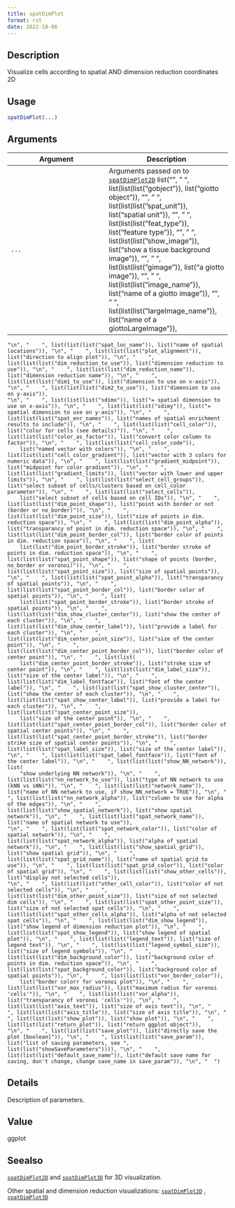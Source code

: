 ```yaml
--- 
title: spatDimPlot 
format: rst 
date: 2022-10-06 
--- 
```


## Description

Visualize cells according to spatial AND dimension reduction coordinates 2D


## Usage

```r
spatDimPlot(...)
```


## Arguments

Argument      |Description
------------- |----------------
`...`     |      Arguments passed on to [`spatDimPlot2D`](#spatdimplot2d)   list("\n", "    ", list(list(list("gobject")), list("giotto object")), "\n", "    ", list(list(list("spat_unit")), list("spatial unit")), "\n", "    ", list(list(list("feat_type")), list("feature type")), "\n", "    ", list(list(list("show_image")), list("show a tissue background image")), "\n", "    ", list(list(list("gimage")), list("a giotto image")), "\n", "    ", list(list(list("image_name")), list("name of a giotto image")), "\n", "    ", list(list(list("largeImage_name")), list("name of a giottoLargeImage")), 
    "\n", "    ", list(list(list("spat_loc_name")), list("name of spatial locations")), "\n", "    ", list(list(list("plot_alignment")), list("direction to align plot")), "\n", "    ", list(list(list("dim_reduction_to_use")), list("dimension reduction to use")), "\n", "    ", list(list(list("dim_reduction_name")), list("dimension reduction name")), "\n", "    ", list(list(list("dim1_to_use")), list("dimension to use on x-axis")), "\n", "    ", list(list(list("dim2_to_use")), list("dimension to use on y-axis")), 
    "\n", "    ", list(list(list("sdimx")), list("= spatial dimension to use on x-axis")), "\n", "    ", list(list(list("sdimy")), list("= spatial dimension to use on y-axis")), "\n", "    ", list(list(list("spat_enr_names")), list("names of spatial enrichment results to include")), "\n", "    ", list(list(list("cell_color")), list("color for cells (see details)")), "\n", "    ", list(list(list("color_as_factor")), list("convert color column to factor")), "\n", "    ", list(list(list("cell_color_code")), 
        list("named vector with colors")), "\n", "    ", list(list(list("cell_color_gradient")), list("vector with 3 colors for numeric data")), "\n", "    ", list(list(list("gradient_midpoint")), list("midpoint for color gradient")), "\n", "    ", list(list(list("gradient_limits")), list("vector with lower and upper limits")), "\n", "    ", list(list(list("select_cell_groups")), list("select subset of cells/clusters based on cell_color parameter")), "\n", "    ", list(list(list("select_cells")), 
        list("select subset of cells based on cell IDs")), "\n", "    ", list(list(list("dim_point_shape")), list("point with border or not (border or no_border)")), "\n", "    ", list(list(list("dim_point_size")), list("size of points in dim. reduction space")), "\n", "    ", list(list(list("dim_point_alpha")), list("transparancy of point in dim. reduction space")), "\n", "    ", list(list(list("dim_point_border_col")), list("border color of points in dim. reduction space")), "\n", "    ", list(
        list(list("dim_point_border_stroke")), list("border stroke of points in dim. reduction space")), "\n", "    ", list(list(list("spat_point_shape")), list("shape of points (border, no_border or voronoi)")), "\n", "    ", list(list(list("spat_point_size")), list("size of spatial points")), "\n", "    ", list(list(list("spat_point_alpha")), list("transparancy of spatial points")), "\n", "    ", list(list(list("spat_point_border_col")), list("border color of spatial points")), "\n", "    ", list(
        list(list("spat_point_border_stroke")), list("border stroke of spatial points")), "\n", "    ", list(list(list("dim_show_cluster_center")), list("show the center of each cluster")), "\n", "    ", list(list(list("dim_show_center_label")), list("provide a label for each cluster")), "\n", "    ", list(list(list("dim_center_point_size")), list("size of the center point")), "\n", "    ", list(list(list("dim_center_point_border_col")), list("border color of center point")), "\n", "    ", list(list(
        list("dim_center_point_border_stroke")), list("stroke size of center point")), "\n", "    ", list(list(list("dim_label_size")), list("size of the center label")), "\n", "    ", list(list(list("dim_label_fontface")), list("font of the center label")), "\n", "    ", list(list(list("spat_show_cluster_center")), list("show the center of each cluster")), "\n", "    ", list(list(list("spat_show_center_label")), list("provide a label for each cluster")), "\n", "    ", list(list(list("spat_center_point_size")), 
        list("size of the center point")), "\n", "    ", list(list(list("spat_center_point_border_col")), list("border color of spatial center points")), "\n", "    ", list(list(list("spat_center_point_border_stroke")), list("border strike size of spatial center points")), "\n", "    ", list(list(list("spat_label_size")), list("size of the center label")), "\n", "    ", list(list(list("spat_label_fontface")), list("font of the center label")), "\n", "    ", list(list(list("show_NN_network")), list(
        "show underlying NN network")), "\n", "    ", list(list(list("nn_network_to_use")), list("type of NN network to use (kNN vs sNN)")), "\n", "    ", list(list(list("network_name")), list("name of NN network to use, if show_NN_network = TRUE")), "\n", "    ", list(list(list("nn_network_alpha")), list("column to use for alpha of the edges")), "\n", "    ", list(list(list("show_spatial_network")), list("show spatial network")), "\n", "    ", list(list(list("spat_network_name")), list("name of spatial network to use")), 
    "\n", "    ", list(list(list("spat_network_color")), list("color of spatial network")), "\n", "    ", list(list(list("spat_network_alpha")), list("alpha of spatial network")), "\n", "    ", list(list(list("show_spatial_grid")), list("show spatial grid")), "\n", "    ", list(list(list("spat_grid_name")), list("name of spatial grid to use")), "\n", "    ", list(list(list("spat_grid_color")), list("color of spatial grid")), "\n", "    ", list(list(list("show_other_cells")), list("display not selected cells")), 
    "\n", "    ", list(list(list("other_cell_color")), list("color of not selected cells")), "\n", "    ", list(list(list("dim_other_point_size")), list("size of not selected dim cells")), "\n", "    ", list(list(list("spat_other_point_size")), list("size of not selected spat cells")), "\n", "    ", list(list(list("spat_other_cells_alpha")), list("alpha of not selected spat cells")), "\n", "    ", list(list(list("dim_show_legend")), list("show legend of dimension reduction plot")), "\n", "    ", 
    list(list(list("spat_show_legend")), list("show legend of spatial plot")), "\n", "    ", list(list(list("legend_text")), list("size of legend text")), "\n", "    ", list(list(list("legend_symbol_size")), list("size of legend symbols")), "\n", "    ", list(list(list("dim_background_color")), list("background color of points in dim. reduction space")), "\n", "    ", list(list(list("spat_background_color")), list("background color of spatial points")), "\n", "    ", list(list(list("vor_border_color")), 
        list("border colorr for voronoi plot")), "\n", "    ", list(list(list("vor_max_radius")), list("maximum radius for voronoi 'cells'")), "\n", "    ", list(list(list("vor_alpha")), list("transparancy of voronoi 'cells'")), "\n", "    ", list(list(list("axis_text")), list("size of axis text")), "\n", "    ", list(list(list("axis_title")), list("size of axis title")), "\n", "    ", list(list(list("show_plot")), list("show plot")), "\n", "    ", list(list(list("return_plot")), list("return ggplot object")), 
    "\n", "    ", list(list(list("save_plot")), list("directly save the plot [boolean]")), "\n", "    ", list(list(list("save_param")), list("list of saving parameters, see ", list(list("showSaveParameters")))), "\n", "    ", list(list(list("default_save_name")), list("default save name for saving, don't change, change save_name in save_param")), "\n", "  ")


## Details

Description of parameters.


## Value

ggplot


## Seealso

[`spatDimPlot2D`](#spatdimplot2d) and [`spatDimPlot3D`](#spatdimplot3d) for 3D visualization.
 
 Other spatial and dimension reduction visualizations:
 [`spatDimPlot2D`](#spatdimplot2d) ,
 [`spatDimPlot3D`](#spatdimplot3d)


